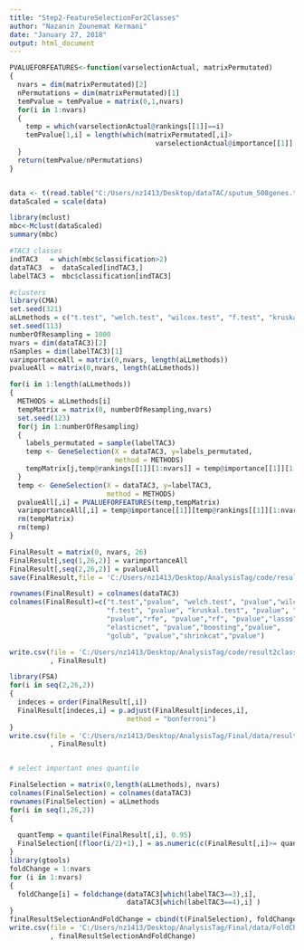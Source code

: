 ```yaml
---
title: "Step2-FeatureSelectionFor2Classes"
author: "Nazanin Zounemat Kermani"
date: "January 27, 2018"
output: html_document
---
```


```r

PVALUEFORFEATURES<-function(varselectionActual, matrixPermutated)
{
  nvars = dim(matrixPermutated)[2]
  nPermutations = dim(matrixPermutated)[1]
  temPvalue = temPvalue = matrix(0,1,nvars)
  for(i in 1:nvars)
  {
    temp = which(varselectionActual@rankings[[1]]==i)
    temPvalue[1,i] = length(which(matrixPermutated[,i]>
                                    varselectionActual@importance[[1]][temp]))
  }
  return(temPvalue/nPermutations)
}


data <- t(read.table("C:/Users/nz1413/Desktop/dataTAC/sputum_508genes.txt",  header = TRUE))
dataScaled = scale(data)

library(mclust)
mbc<-Mclust(dataScaled)
summary(mbc)

#TAC3 classes
indTAC3   = which(mbc$classification>2)
dataTAC3  =  dataScaled[indTAC3,]
labelTAC3 =  mbc$classification[indTAC3]

#clusters
library(CMA)
set.seed(321) 
aLLmethods = c("t.test", "welch.test", "wilcox.test", "f.test", "kruskal.test", "limma", "rfe", "rf", "lasso", "elasticnet", "boosting", "golub", "shrinkcat")
set.seed(113)
numberOfResampling = 1000
nvars = dim(dataTAC3)[2] 
nSamples = dim(labelTAC3)[1] 
varimportanceAll = matrix(0,nvars, length(aLLmethods))
pvalueAll = matrix(0,nvars, length(aLLmethods))

for(i in 1:length(aLLmethods)) 
{ 
  METHODS = aLLmethods[i]
  tempMatrix = matrix(0, numberOfResampling,nvars)
  set.seed(123)
  for(j in 1:numberOfResampling)
  {
    labels_permutated = sample(labelTAC3)
    temp <- GeneSelection(X = dataTAC3, y=labels_permutated, 
                          method = METHODS) 
    tempMatrix[j,temp@rankings[[1]][1:nvars]] = temp@importance[[1]][1:nvars]
  }
  temp <- GeneSelection(X = dataTAC3, y=labelTAC3, 
                        method = METHODS)
  pvalueAll[,i] = PVALUEFORFEATURES(temp,tempMatrix)
  varimportanceAll[,i] = temp@importance[[1]][temp@rankings[[1]][1:nvars]]
  rm(tempMatrix)
  rm(temp)
}

FinalResult = matrix(0, nvars, 26)
FinalResult[,seq(1,26,2)] = varimportanceAll
FinalResult[,seq(2,26,2)] = pvalueAll
save(FinalResult,file = 'C:/Users/nz1413/Desktop/AnalysisTag/code/result2classDistinction.Rdata')

rownames(FinalResult) = colnames(dataTAC3)
colnames(FinalResult)=c("t.test","pvalue", "welch.test", "pvalue","wilcox.test", "pvalue",
                        "f.test", "pvalue", "kruskal.test", "pvalue", "limma", 
                        "pvalue","rfe", "pvalue","rf", "pvalue","lasso","pvalue",
                        "elasticnet", "pvalue","boosting","pvalue", 
                        "golub", "pvalue","shrinkcat","pvalue")

write.csv(file = 'C:/Users/nz1413/Desktop/AnalysisTag/code/result2classDistinction.txt'
          , FinalResult)

library(FSA)
for(i in seq(2,26,2))
{
  indeces = order(FinalResult[,i])
  FinalResult[indeces,i] = p.adjust(FinalResult[indeces,i], 
                             method = "bonferroni")
}
write.csv(file = 'C:/Users/nz1413/Desktop/AnalysisTag/Final/data/result2classDistinctionBenferoni.txt'
          , FinalResult)


# select important ones quantile

FinalSelection = matrix(0,length(aLLmethods), nvars)
colnames(FinalSelection) = colnames(dataTAC3)
rownames(FinalSelection) = aLLmethods 
for(i in seq(1,26,2))
{ 
  
  quantTemp = quantile(FinalResult[,i], 0.95)
  FinalSelection[(floor(i/2)+1),] = as.numeric(c(FinalResult[,i]>= quantTemp & FinalResult[,(i+1)]<= 0.01))
}
library(gtools)
foldChange = 1:nvars
for (i in 1:nvars)
{
  foldChange[i] = foldchange(dataTAC3[which(labelTAC3==3),i],
                             dataTAC3[which(labelTAC3==4),i] )
}
finalResultSelectionAndFoldChange = cbind(t(FinalSelection), foldChange)
write.csv(file = 'C:/Users/nz1413/Desktop/AnalysisTag/Final/data/FoldChangeSelectionresult2classDistinctionBenferoni.txt'
          , finalResultSelectionAndFoldChange)
```
